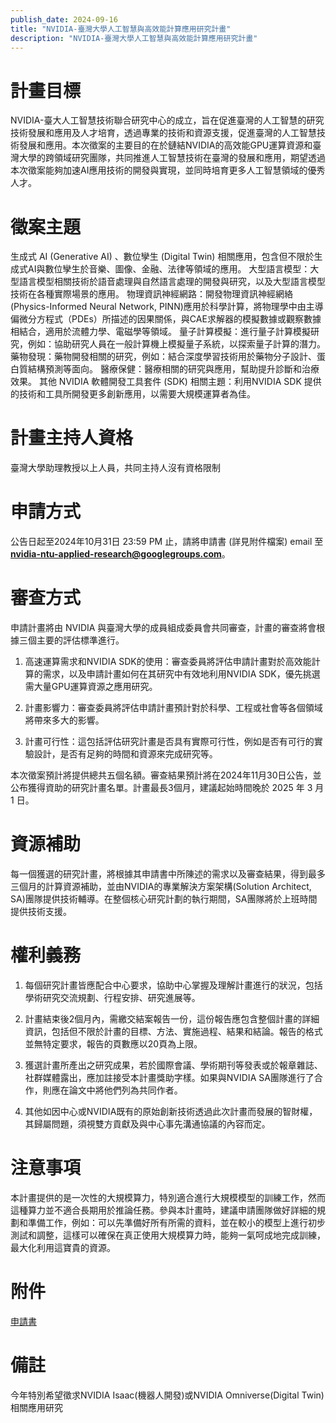 ```yaml
---
publish_date: 2024-09-16
title: "NVIDIA-臺灣大學人工智慧與高效能計算應用研究計畫"
description: "NVIDIA-臺灣大學人工智慧與高效能計算應用研究計畫"
---
```


# 計畫目標

NVIDIA-臺大人工智慧技術聯合研究中心的成立，旨在促進臺灣的人工智慧的研究技術發展和應用及人才培育，透過專業的技術和資源支援，促進臺灣的人工智慧技術發展和應用。本次徵案的主要目的在於鏈結NVIDIA的高效能GPU運算資源和臺灣大學的跨領域研究團隊，共同推進人工智慧技術在臺灣的發展和應用，期望透過本次徵案能夠加速AI應用技術的開發與實現，並同時培育更多人工智慧領域的優秀人才。

# 徵案主題

生成式 AI (Generative AI) 、數位孿生 (Digital Twin) 相關應用，包含但不限於生成式AI與數位孿生於音樂、圖像、金融、法律等領域的應用。
大型語言模型：大型語言模型相關技術於語音處理與自然語言處理的開發與研究，以及大型語言模型技術在各種實際場景的應用。
物理資訊神經網路：開發物理資訊神經網絡(Physics-Informed Neural Network, PINN)應用於科學計算，將物理學中由主導偏微分方程式（PDEs）所描述的因果關係，與CAE求解器的模擬數據或觀察數據相結合，適用於流體力學、電磁學等領域。
量子計算模擬：進行量子計算模擬研究，例如：協助研究人員在一般計算機上模擬量子系統，以探索量子計算的潛力。
藥物發現：藥物開發相關的研究，例如：結合深度學習技術用於藥物分子設計、蛋白質結構預測等面向。
醫療保健：醫療相關的研究與應用，幫助提升診斷和治療效果。
其他 NVIDIA 軟體開發工具套件 (SDK) 相關主題：利用NVIDIA SDK 提供的技術和工具所開發更多創新應用，以需要大規模運算者為佳。

# 計畫主持人資格

臺灣大學助理教授以上人員，共同主持人沒有資格限制

# 申請方式

公告日起至2024年10月31日 23:59 PM 止，請將申請書 (詳見附件檔案) email 至 **nvidia-ntu-applied-research@googlegroups.com**。

# 審查方式

申請計畫將由 NVIDIA 與臺灣大學的成員組成委員會共同審查，計畫的審查將會根據三個主要的評估標準進行。

1. 高速運算需求和NVIDIA SDK的使用：審查委員將評估申請計畫對於高效能計算的需求，以及申請計畫如何在其研究中有效地利用NVIDIA SDK，優先挑選需大量GPU運算資源之應用研究。

2. 計畫影響力：審查委員將評估申請計畫預計對於科學、工程或社會等各個領域將帶來多大的影響。

3. 計畫可行性：這包括評估研究計畫是否具有實際可行性，例如是否有可行的實驗設計，是否有足夠的時間和資源來完成研究等。

本次徵案預計將提供總共五個名額。審查結果預計將在2024年11月30日公告，並公布獲得資助的研究計畫名單。計畫最長3個月，建議起始時間晚於 2025 年 3 月 1 日。

# 資源補助

每一個獲選的研究計畫，將根據其申請書中所陳述的需求以及審查結果，得到最多三個月的計算資源補助，並由NVIDIA的專業解決方案架構(Solution Architect, SA)團隊提供技術輔導。在整個核心研究計劃的執行期間，SA團隊將於上班時間提供技術支援。

# 權利義務

1. 每個研究計畫皆應配合中心要求，協助中心掌握及理解計畫進行的狀況，包括學術研究交流規劃、行程安排、研究進展等。

2. 計畫結束後2個月內，需繳交結案報告一份，這份報告應包含整個計畫的詳細資訊，包括但不限於計畫的目標、方法、實施過程、結果和結論。報告的格式並無特定要求，報告的頁數應以20頁為上限。

3. 獲選計畫所產出之研究成果，若於國際會議、學術期刊等發表或於報章雜誌、社群媒體露出，應加註接受本計畫獎助字樣。如果與NVIDIA SA團隊進行了合作，則應在論文中將他們列為共同作者。

4. 其他如因中心或NVIDIA既有的原始創新技術透過此次計畫而發展的智財權，其歸屬問題，須視雙方貢獻及與中心事先溝通協議的內容而定。

# 注意事項

本計畫提供的是一次性的大規模算力，特別適合進行大規模模型的訓練工作，然而這種算力並不適合長期用於推論任務。參與本計畫時，建議申請團隊做好詳細的規劃和準備工作，例如：可以先準備好所有所需的資料，並在較小的模型上進行初步測試和調整，這樣可以確保在真正使用大規模算力時，能夠一氣呵成地完成訓練，最大化利用這寶貴的資源。

# 附件

[申請書](https://docs.google.com/document/d/1Rm5eIwMsDQ0ZTr_gm5oPzMXwS0DUuEC30vKgdQNEe-k/edit?usp=sharing)

# 備註

今年特別希望徵求NVIDIA Isaac(機器人開發)或NVIDIA Omniverse(Digital Twin)相關應用研究
